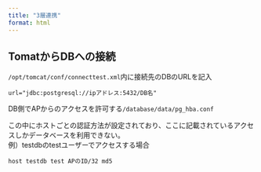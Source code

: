 ```yaml
---
title: "3層連携"
format: html
---
```



## TomatからDBへの接続

`/opt/tomcat/conf/connecttest.xml`内に接続先のDBのURLを記入

`url="jdbc:postgresql://ipアドレス:5432/DB名"`

DB側でAPからのアクセスを許可する`/database/data/pg_hba.conf`

この中にホストごとの認証方法が設定されており、ここに記載されているアクセスしかデータベースを利用できない。<br>
例）testdbのtestユーザーでアクセスする場合

`host testdb test APのID/32 md5`